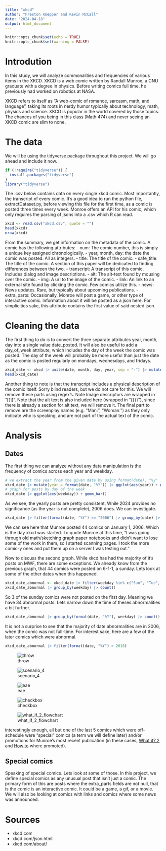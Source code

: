 ```yaml
---
title: "xkcd"
author: "Preston Knepper and Kevin McCall"
date: "2024-04-18"
output: html_document
---
```


```r
knitr::opts_chunk$set(echo = TRUE)
knitr::opts_chunk$set(warning = FALSE)
```

# Introdution

In this study, we will analyze commonalities and frequencies of various items in the XKCD. XKCD is a web comic written by Randall Munroe, a CNU graduate with a degree in physics. Before writing comics full time, he previously had worked on robotics at NASA.

XKCD refers to itself as "A web-comic of romance, sarcasm, math, and language", taking its roots in nerdy humor typically about technology, math, physics and science. XKCD is popular in the world covered by those topics. The chances of you being in this class (Math 474) and never seeing an XKCD comic are slim to none.

# The data
We will be using the tidyverse package throughout this project. We will go ahead and include it now.
```r
if (!require("tidyverse")) {
  install.packages("tidyverse")
}
library("tidyverse")
```

The .csv below contains data on every single xkcd comic. Most importantly, the transcript of every comic. It's a good idea to run the python file, extractDataset.py, before viewing this file for the first time, as a comic is posted three times every week. Monroe offers an API for his comic, which only requires the parsing of jsons into a .csv which R can read.
```r
xkcd <- read.csv("xkcd.csv", quote = "")
head(xkcd)
nrow(xkcd)
```
From the summary, we get information on the metadata of the comic. A comic has the following attributes:
- num: The comic number, this is simply a unique key assigned chronologically.
- year, month, day: the date the comic was posted. All as integers.
- title: The title of the comic.
- safe_title: The title of the comic. A section of this paper will be dedicated to finding differences between the two.
- transcript: A transcript of this comic. Includes dialog and image descriptions.
- alt: The alt-text found by mousing over the comic.
- img: A url to the image of the comic.
- link: An link to an external site found by clicking the comic. Few comics utilize this.
- news: News updates. Rare, but typically about upcoming publications.
- extra_parts: Occasionally, Monroe will post a game, or other type of interactive comic. Information about it will be posted as a json here. For simplicities sake, this attribute contains the first value of said nested json.

# Cleaning the data

The first thing to do is to convert the three separate attributes year, month, day into a single value date_posted. It will also be useful to add a day_of_week attribute, which includes the day of the week the comic was posted. The day of the week will probably be more useful than just the date as the comic is posted regularly on mondays, wednesdays, and fridays.

```r
xkcd_date <- xkcd |> unite(date, month, day, year, sep = "-") |> mutate(date = as.Date(mdy(date))) |> mutate(weekday = wday(date, label = TRUE),.after = date)
head(xkcd_date)
```
Another thing to note is that the transcript includes a physical description of the comic itself. Sorry blind readers, but we do not care for this. We will remove these parts using regex's. Note Image descriptors are wrapped in "[[]]". Note that the alt text is also included here (wrapped in "\{\{\}\}"), since there is already a section for alt text, we will remove it. The final part to remove are the screenplay names (e.g. "Man:", "Woman:") as they only indicate who is speaking, and are not part of the actual text of the comic.



# Analysis
## Dates

The first thing we can analyze without any data manipulation is the frequency of comics across each year and weekday.
```r
# we extract the year from the given date by using format(date), "%y"
xkcd_date |> mutate(year = format(date, "%Y")) |> ggplot(aes(year)) + geom_bar()
# graph for posts by day of the week
xkcd_date |> ggplot(aes(weekday)) + geom_bar()
```
As we see, the yearly posts are pretty consistent. While 2024 provides no significance (as the year is not complete), 2006 does. We can investigate.
```r
xkcd_date |> filter(format(date, "%Y") == "2006") |> group_by(date) |> count() |> arrange(desc(n))
```
We can see here that Munroe posted 44 comics on January 1, 2006. Which is the day xkcd was started. To quote Munroe at this time, "I was going through old math/sketching graph paper notebooks and didn't want to lose some of the work in them, so I started scanning pages. I took the more comic-y ones and put them up on a server I was testing out."

Now to discuss the second graph. While xkcd has had the majority of it's posts on MWF, there are some exceptions. We already know from the previous graph, that 44 comics were posted on 6-1-1, a sunday. Lets look at some of the other dates when this happened.
```r
xkcd_date_abnormal <- xkcd_date |> filter(weekday %in% c("Sun", "Tue", "Thu", "Sat"), date != "2006-01-01")
xkcd_date_abnormal |> group_by(weekday) |> count()
```
So 3 of the sunday comics were not posted on the first day. Meaning we have 34 abnormal posts. Lets narrow down the time of theses abnormalities a bit further.
```r
xkcd_date_abnormal |> group_by(format(date, "%Y"), weekday) |> count()
```
It is not a surprise to see that the majority of date abnormalities are in 2006, when the comic was not full-time. For interest sake, here are a few of the later comics which were abnormal.
```r
xkcd_date_abnormal |> filter(format(date, "%Y") > 2018)
```
![throw](https://imgs.xkcd.com/comics/throw.png "throw")

![scenario_4](https://imgs.xkcd.com/comics/scenario_4.png "scenario_4")

![eae](https://imgs.xkcd.com/comics/everyones_an_epidemiologist.png "everyones_an_epidemiologist.png")

![checkbox](https://imgs.xkcd.com/comics/checkbox.gif "checkbox")


![what_if_2_flowchart](https://imgs.xkcd.com/comics/what_if_2_flowchart.png "What if 2 flowchart")

interestingly enough, all but one of the last 5 comics which were off-schedule were "special" comics (a term we will define later) and/or promotions for Munroe's most recent publication (in these cases, <ins>What if? 2</ins> and <ins>How to</ins> where promoted).

## Special comics

Speaking of special comics. Lets look at some of those. In this project, we define special comics as any unusual post that isn't just a comic. The primary form of this are posts where the extra_parts fields are not null, that is the comic is an interactive comic. It could be a game, a gif, or a movie. We will also be looking at comics with links and comics where some news was announced. 

# Sources

- xkcd.com
- xkcd.com/json.html
- xkcd.com/about/
